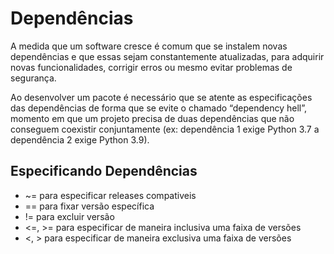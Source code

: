 # Dependências

A medida que um software cresce é comum que se instalem novas dependências 
e que essas sejam constantemente atualizadas, para adquirir novas funcionalidades, 
corrigir erros ou mesmo evitar problemas de segurança.

Ao desenvolver um pacote é necessário que se atente as especificações das dependências 
de forma que se evite o chamado "dependency hell", momento em que um projeto precisa 
de duas dependências que não conseguem coexistir conjuntamente 
(ex: dependência 1 exige Python 3.7 a dependência 2 exige Python 3.9).

## Especificando Dependências

- ~= para especificar releases compativeis
- == para fixar versão específica
- != para excluir versão
- <=, >= para especificar de maneira inclusiva uma faixa de versões
- <, > para especificar de maneira exclusiva uma faixa de versões
